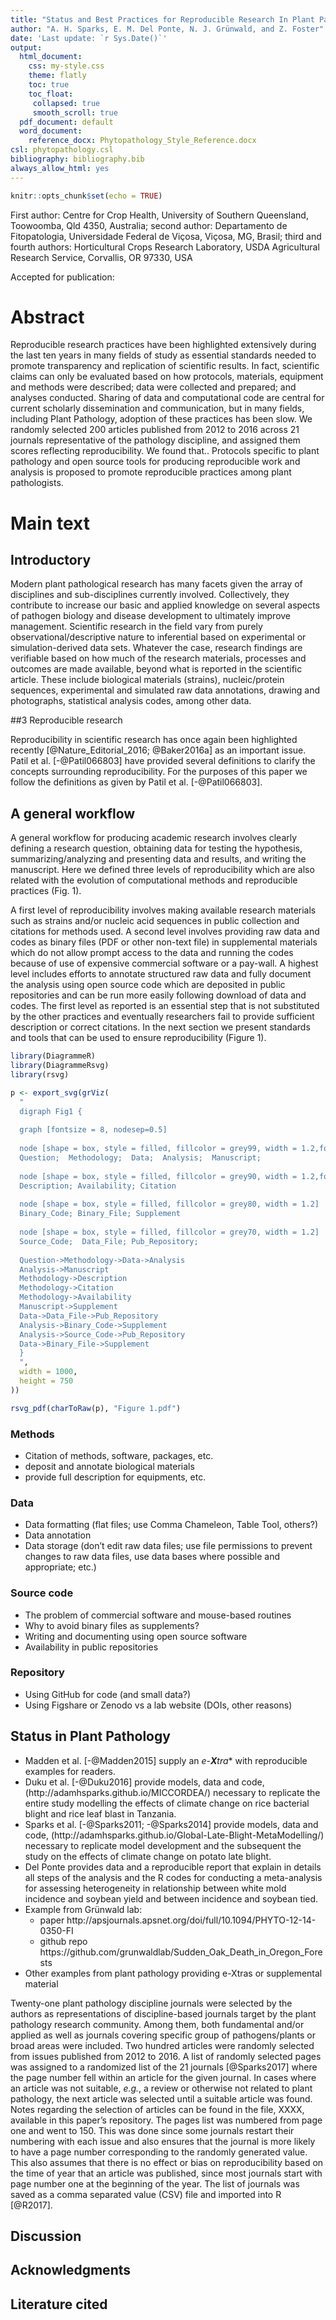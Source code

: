 ```yaml
---
title: "Status and Best Practices for Reproducible Research In Plant Pathology"
author: "A. H. Sparks, E. M. Del Ponte, N. J. Grünwald, and Z. Foster"
date: 'Last update: `r Sys.Date()`'
output:
  html_document:
    css: my-style.css
    theme: flatly
    toc: true
    toc_float: 
     collapsed: true
     smooth_scroll: true
  pdf_document: default
  word_document:
    reference_docx: Phytopathology_Style_Reference.docx
csl: phytopathology.csl
bibliography: bibliography.bib
always_allow_html: yes
---
```


<!-- 
To render all formats:
rmarkdown::render('What Does Reproducible Research Mean for Plant Pathology.Rmd', output_format = 'all')
-->

```r
knitr::opts_chunk$set(echo = TRUE)
```
First author: Centre for Crop Health, University of Southern Queensland, Toowoomba, Qld 4350, Australia; second author: Departamento de Fitopatologia, Universidade Federal de Viçosa, Viçosa, MG, Brasil; third and fourth authors: Horticultural Crops Research Laboratory, USDA Agricultural Research Service, Corvallis, OR 97330, USA 

Accepted for publication: 

# Abstract

Reproducible research practices have been highlighted extensively during the last ten years in many fields of study as essential standards needed to promote transparency and replication of scientific results. In fact, scientific claims can only be evaluated based on how protocols, materials, equipment and methods were described; data were collected and prepared; and analyses conducted. Sharing of data and computational code are central for current scholarly dissemination and communication, but in many fields, including Plant Pathology, adoption of these practices has been slow. We randomly selected 200 articles published from 2012 to 2016 across 21 journals representative of the pathology discipline, and assigned them scores reflecting reproducibility. We found that.. Protocols specific to plant pathology and open source tools for producing reproducible work and analysis is proposed to promote reproducible practices among plant pathologists.


# Main text

## Introductory

Modern plant pathological research has many facets given the array of disciplines and sub-disciplines currently involved. Collectively, they contribute to increase our basic and applied knowledge on several aspects of pathogen biology and disease development to ultimately improve management. Scientific research in the field vary from purely observational/descriptive nature to inferential based on experimental or simulation-derived data sets. Whatever the case, research findings are verifiable based on how much of the research materials, processes and outcomes are made available, beyond what is reported in the scientific article. These include biological materials (strains), nucleic/protein sequences, experimental and simulated raw data annotations, drawing and photographs, statistical analysis codes, among other data.


##3 Reproducible research

Reproducibility in scientific research has once again been highlighted recently [@Nature_Editorial_2016; @Baker2016a] as an important issue. Patil et al. [-@Patil066803] have provided several definitions to clarify the concepts surrounding reproducibility. For the purposes of this paper we follow the definitions as given by Patil et al. [-@Patil066803].



## A general workflow

A general workflow for producing academic research involves clearly defining a research question, obtaining data for testing the hypothesis, summarizing/analyzing and presenting data and results, and writing the manuscript. Here we defined three levels of reproducibility which are also related with the evolution of computational methods and reproducible practices (Fig. 1).

A first level of reproducibility involves making available research materials such as strains and/or nucleic acid sequences in public collection and citations for methods used. A second level involves providing raw data and codes as binary files (PDF or other non-text file) in supplemental materials which do not allow prompt access to the data and running the codes because of use of expensive commercial software or a pay-wall. A highest level includes efforts to annotate structured raw data and fully document the analysis using open source code which are deposited in public repositories and can be run more easily following download of data and codes. The first level as reported is an essential step that is not substituted by the other practices and eventually researchers fail to provide sufficient description or correct citations. In the next section we present standards and tools that can be used to ensure reproducibility (Figure 1).

```r
library(DiagrammeR)
library(DiagrammeRsvg)
library(rsvg)

p <- export_svg(grViz(
  "
  digraph Fig1 {
  
  graph [fontsize = 8, nodesep=0.5]
  
  node [shape = box, style = filled, fillcolor = grey99, width = 1.2,fontname = Helvetica]
  Question;  Methodology;  Data;  Analysis;  Manuscript;
  
  node [shape = box, style = filled, fillcolor = grey90, width = 1.2,fontname = Helvetica]
  Description; Availability; Citation
  
  node [shape = box, style = filled, fillcolor = grey80, width = 1.2]
  Binary_Code; Binary_File; Supplement
  
  node [shape = box, style = filled, fillcolor = grey70, width = 1.2]
  Source_Code;  Data_File; Pub_Repository;
  
  Question->Methodology->Data->Analysis
  Analysis->Manuscript
  Methodology->Description
  Methodology->Citation
  Methodology->Availability
  Manuscript->Supplement
  Data->Data_File->Pub_Repository
  Analysis->Binary_Code->Supplement
  Analysis->Source_Code->Pub_Repository
  Data->Binary_File->Supplement
  }
  ",
  width = 1000,
  height = 750
))

rsvg_pdf(charToRaw(p), "Figure 1.pdf")
```

### Methods

- Citation of methods, software, packages, etc.
- deposit and annotate biological materials
- provide full description for equipments, etc.

### Data

- Data formatting (flat files; use Comma Chameleon, Table Tool, others?)
- Data annotation
- Data storage (don't edit raw data files; use file permissions to prevent changes to raw data files, use data bases where possible and appropriate; etc.)

### Source code

- The problem of commercial software and mouse-based routines
- Why to avoid binary files as supplements?
- Writing and documenting using open source software
- Availability in public repositories

### Repository
- Using GitHub for code (and small data?)
- Using Figshare or Zenodo vs a lab website (DOIs, other reasons)



## Status in Plant Pathology

* Madden et al. [-@Madden2015] supply an *e-**X**tra*\* with reproducible examples
for readers.
* Duku et al. [-@Duku2016] provide models, data and code, (http://adamhsparks.github.io/MICCORDEA/) necessary to
replicate the entire study modelling the effects of climate change on rice
bacterial blight and rice leaf blast in Tanzania.
* Sparks et al. [-@Sparks2011; -@Sparks2014] provide models, data and code, (http://adamhsparks.github.io/Global-Late-Blight-MetaModelling/)
necessary to replicate model development and the subsequent the study on the effects of climate change on potato late blight.
* Del Ponte provides data and a reproducible report that explain in details all steps of the analysis and the R codes for conducting a meta-analysis for assessing heterogeneity in relationship between white mold incidence and soybean yield and between incidence and soybean tied.
* Example from Grünwald lab: 
  - paper http://apsjournals.apsnet.org/doi/full/10.1094/PHYTO-12-14-0350-FI
  - github repo https://github.com/grunwaldlab/Sudden_Oak_Death_in_Oregon_Forests
* Other examples from plant pathology providing e-Xtras or supplemental material


Twenty-one plant pathology discipline journals were selected by the authors as representations of discipline-based journals target by the plant pathology research community. Among them, both fundamental and/or applied as well as journals covering specific group of pathogens/plants or broad areas were included. Two hundred articles were randomly selected from issues published from 2012 to 2016. A list of randomly selected pages was assigned to a randomized list of the 21 journals [@Sparks2017] where the page number fell within an article for the given journal. In cases where an article was not suitable, _e.g._, a review or otherwise not related to plant pathology, the next article was selected until a suitable article was found. Notes regarding the selection of articles can be found in the file, XXXX, available in this paper's repository. The pages list was numbered from page one and went to 150. This was done since some journals restart their numbering with each issue and also ensures that the journal is more likely to have a page number corresponding to the randomly generated value. This also assumes that there is no effect or bias on reproducibility based on the time of year that an article was published, since most journals start with page number one at the beginning of the year. The list of journals was saved as a comma separated value (CSV) file and imported into R [@R2017]. 


## Discussion


## Acknowledgments


## Literature cited


